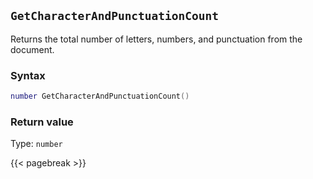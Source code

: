 ## `GetCharacterAndPunctuationCount`

Returns the total number of letters, numbers, and punctuation from the document.

### Syntax {-}

``` .lua
number GetCharacterAndPunctuationCount()
```


### Return value {-}

Type: `number`


{{< pagebreak >}}